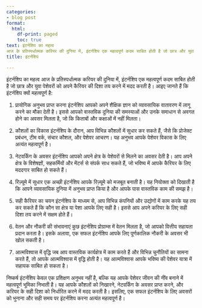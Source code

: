 ```yaml
---
categories:
- blog post
format:
  html:
    df-print: paged
    toc: true
text: इंटर्नशिप का महत्व
आज के प्रतिस्पर्धात्मक करियर की दुनिया में, इंटर्नशिप एक महत्वपूर्ण कदम साबित होती है जो छात्र और युवा पेशेवरों को अपने कैरियर की दिशा तय करने में मदद करती है।
title: इंटर्नशिप

---
```

इंटर्नशिप का महत्व
आज के प्रतिस्पर्धात्मक करियर की दुनिया में, इंटर्नशिप एक महत्वपूर्ण कदम साबित होती है जो छात्र और युवा पेशेवरों को अपने कैरियर की दिशा तय करने में मदद करती है। आइए जानते हैं कि इंटर्नशिप क्यों महत्वपूर्ण है:

1. प्रायोगिक अनुभव प्राप्त करना
इंटर्नशिप आपको अपने शैक्षिक ज्ञान को व्यावसायिक वातावरण में लागू करने का मौका देती है। इससे आपको वास्तविक दुनिया की समस्याओं और उनके समाधान से अवगत होने का अवसर मिलता है, जो कि किताबों और कक्षाओं में नहीं मिलता।

2. कौशलों का विकास
इंटर्नशिप के दौरान, आप विभिन्न कौशलों में सुधार कर सकते हैं, जैसे कि प्रोजेक्ट प्रबंधन, टीम वर्क, संचार कौशल, और पेशेवर आचरण। यह अनुभव आपके पेशेवर विकास के लिए अत्यंत महत्वपूर्ण है।

3. नेटवर्किंग के अवसर
इंटर्नशिप आपको अपने क्षेत्र के पेशेवरों से मिलने का अवसर देती है। आप अपने क्षेत्र के विशेषज्ञों, सहकर्मियों और मेंटर्स से संपर्क साध सकते हैं, जो भविष्य में आपके कैरियर के लिए मददगार साबित हो सकते हैं।

4. रिज़्यूमे में सुधार
एक अच्छी इंटर्नशिप आपके रिज़्यूमे को मजबूत बनाती है। यह नियोक्ता को दिखाती है कि आपने व्यावसायिक दुनिया में अनुभव प्राप्त किया है और आपके पास वास्तविक काम की समझ है।

5. सही कैरियर का चयन
इंटर्नशिप के माध्यम से, आप विभिन्न कंपनियों और उद्योगों में काम करके यह तय कर सकते हैं कि कौन सा क्षेत्र या पेशा आपके लिए सही है। इससे आप अपने करियर के लिए सही दिशा तय करने में सक्षम होते हैं।

6. वेतन और नौकरी की संभावनाएं
कुछ इंटर्नशिप प्रोग्राम्स में वेतन मिलता है, जो आपको वित्तीय सहायता प्रदान करता है। इसके अलावा, एक सफल इंटर्नशिप आपके लिए पूर्णकालिक नौकरी के अवसर भी खोल सकती है।

7. आत्मविश्वास में वृद्धि
जब आप वास्तविक कार्यक्षेत्र में काम करते हैं और विभिन्न चुनौतियों का सामना करते हैं, तो आपके आत्मविश्वास में वृद्धि होती है। यह आत्मविश्वास आपके भविष्य की पेशेवर यात्रा में सहायक साबित हो सकता है।

निष्कर्ष
इंटर्नशिप केवल एक प्रशिक्षण अनुभव नहीं है, बल्कि यह आपके पेशेवर जीवन की नींव बनाने में महत्वपूर्ण भूमिका निभाती है। यह आपके कौशलों को निखारने, नेटवर्किंग के अवसर प्राप्त करने, और करियर के सही दिशा को निर्धारित करने में मदद करती है। इसलिए, एक सफल इंटर्नशिप के लिए अवसरों को भुनाना और सही समय पर इंटर्नशिप करना अत्यंत महत्वपूर्ण है।
 
